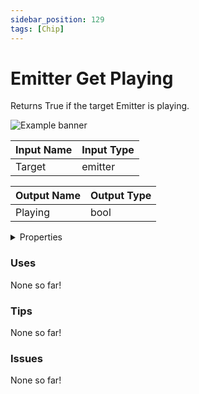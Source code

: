 ```yaml
---
sidebar_position: 129
tags: [Chip]
---
```


# Emitter Get Playing

Returns True if the target Emitter is playing.



![Example banner](./assets/9fbee635-c6a4-4a02-a67b-295e075db7c9.svg)

| Input Name | Input Type |
|-----------|-----------|
| Target | emitter |

| Output Name | Output Type |
|-----------|-----------|
| Playing | bool |


<details>
  <summary>Properties</summary>
  <div>
    <div>
    <table>
      <thead>
        <tr>
          <th>Is beta required?</th>
          <th>❌</th>
        </tr>
        <tr>
          <th>Is this chip a trolling risk?</th>
          <th>❌</th>
        </tr>
        <tr>
          <th>Chip UUID</th>
          <th>9fbee635-c6a4-4a02-a67b-295e075db7c9</th>
        </tr>
      </thead>
    </table>
    </div>
  </div>
</details>

### Uses

None so far!

### Tips

None so far!

### Issues

None so far!